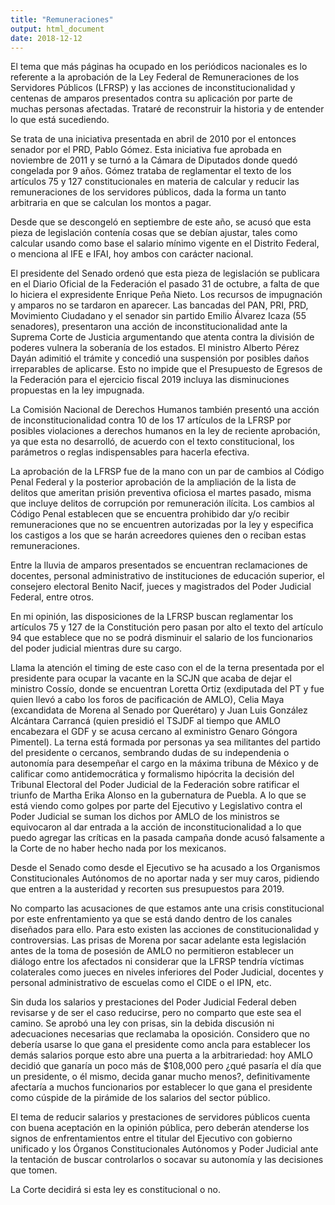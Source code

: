 ```yaml
---
title: "Remuneraciones"
output: html_document
date: 2018-12-12
---
```


El tema que más páginas ha ocupado en los periódicos nacionales es lo referente a la aprobación de la Ley Federal de Remuneraciones de los Servidores Públicos (LFRSP) y las acciones de inconstitucionalidad y centenas de amparos presentados contra su aplicación por parte de muchas personas afectadas. Trataré de reconstruir la historia y de entender lo que está sucediendo. 

Se trata de una iniciativa presentada en abril de 2010 por el entonces senador por el PRD, Pablo Gómez. Esta iniciativa fue aprobada en noviembre de 2011 y se turnó a la Cámara de Diputados donde quedó congelada por 9 años. Gómez trataba de reglamentar el texto de los artículos 75 y 127 constitucionales en materia de calcular y reducir las remuneraciones de los servidores públicos, dada la forma un tanto arbitraria en que se calculan los montos a pagar. 

Desde que se descongeló en septiembre de este año, se acusó que esta pieza de legislación contenía cosas que se debían ajustar, tales como calcular usando como base el salario mínimo vigente en el Distrito Federal, o menciona al IFE e IFAI, hoy ambos con carácter nacional.

El presidente del Senado ordenó que esta pieza de legislación se publicara en el Diario Oficial de la Federación el pasado 31 de octubre, a falta de que lo hiciera el expresidente Enrique Peña Nieto. Los recursos de impugnación y amparos no se tardaron en aparecer. Las bancadas del PAN, PRI, PRD, Movimiento Ciudadano y el senador sin partido Emilio Álvarez Icaza (55 senadores), presentaron una acción de inconstitucionalidad ante la Suprema Corte de Justicia argumentando que atenta contra la división de poderes vulnera la soberanía de los estados. El ministro Alberto Pérez Dayán adimitió el trámite y concedió una suspensión por posibles daños irreparables de aplicarse. Esto no impide que el Presupuesto de Egresos de la Federación para el ejercicio fiscal 2019 incluya las disminuciones propuestas en la ley impugnada.

La Comisión Nacional de Derechos Humanos también presentó una acción de inconstitucionalidad contra 10 de los 17 artículos de la LFRSP por posibles violaciones a derechos humanos en la ley de reciente aprobación, ya que esta no desarrolló, de acuerdo con el texto constitucional, los parámetros o reglas indispensables para hacerla efectiva.

La aprobación de la LFRSP fue de la mano con un par de cambios al Código Penal Federal y la posterior aprobación de la ampliación de la lista de delitos que ameritan prisión preventiva oficiosa el martes pasado, misma que incluye delitos de corrupción por remuneración ilícita. Los cambios al Código Penal establecen que se encuentra prohibido dar y/o recibir remuneraciones que no se encuentren autorizadas por la ley y especifica los castigos a los que se harán acreedores quienes den o reciban estas remuneraciones.

Entre la lluvia de amparos presentados se encuentran reclamaciones de docentes, personal administrativo de instituciones de educación superior, el consejero electoral Benito Nacif, jueces y magistrados del Poder Judicial Federal, entre otros. 

En mi opinión, las disposiciones de la LFRSP buscan reglamentar los artículos 75 y 127 de la Constitución pero pasan por alto el texto del artículo 94 que establece que no se podrá disminuir el salario de los funcionarios del poder judicial mientras dure su cargo. 

Llama la atención el timing de este caso con el de la terna presentada por el presidente para ocupar la vacante en la SCJN que acaba de dejar el ministro Cossío, donde se encuentran Loretta Ortiz (exdiputada del PT y fue quien llevó a cabo los foros de pacificación de AMLO), Celia Maya (excandidata de Morena al Senado por Querétaro) y Juan Luis González Alcántara Carrancá (quien presidió el TSJDF al tiempo que AMLO encabezara el GDF y se acusa cercano al exministro Genaro Góngora Pimentel). La terna está formada por personas ya sea militantes del partido del presidente o cercanos, sembrando dudas de su independenia o autonomía para desempeñar el cargo en la máxima tribuna de México y de calificar como antidemocrática y formalismo hipócrita la decisión del Tribunal Electoral del Poder Judicial de la Federación sobre ratificar el triunfo de Martha Erika Alonso en la gubernatura de Puebla. A lo que se está viendo como golpes por parte del Ejecutivo y Legislativo contra el Poder Judicial se suman los dichos por AMLO de los ministros se equivocaron al dar entrada a la acción de inconstitucionalidad a lo que puedo agregar las críticas en la pasada campaña donde acusó falsamente a la Corte de no haber hecho nada por los mexicanos. 

Desde el Senado como desde el Ejecutivo se ha acusado a los Organismos Constitucionales Autónomos de no aportar nada y ser muy caros, pidiendo que entren a la austeridad y recorten sus presupuestos para 2019. 

No comparto las acusaciones de que estamos ante una crisis constitucional por este enfrentamiento ya que se está dando dentro de los canales diseñados para ello. Para esto existen las acciones de constitucionalidad y controversias. Las prisas de Morena por sacar adelante esta legislación antes de la toma de posesión de AMLO no permitieron establecer un diálogo entre los afectados ni considerar que la LFRSP tendría víctimas colaterales como jueces en niveles inferiores del Poder Judicial, docentes y personal administrativo de escuelas como el CIDE o el IPN, etc. 

Sin duda los salarios y prestaciones del Poder Judicial Federal deben revisarse y de ser el caso reducirse, pero no comparto que este sea el camino. Se aprobó una ley con prisas, sin la debida discusión ni adecuaciones necesarias que reclamaba la oposición. Considero que no debería usarse lo que gana el presidente como ancla para establecer los demás salarios porque esto abre una puerta a la arbitrariedad: hoy AMLO decidió que ganaría un poco más de $108,000 pero ¿qué pasaría el día que un presidente, o él mismo, decida ganar mucho menos?, definitivamente afectaría a muchos funcionarios por establecer lo que gana el presidente como cúspide de la pirámide de los salarios del sector público.

El tema de reducir salarios y prestaciones de servidores públicos cuenta con buena aceptación en la opinión pública, pero deberán atenderse los signos de enfrentamientos entre el titular del Ejecutivo con gobierno unificado y los Órganos Constitucionales Autónomos y Poder Judicial ante la tentación de buscar controlarlos o socavar su autonomía y las decisiones que tomen.

La Corte decidirá si esta ley es constitucional o no. 


